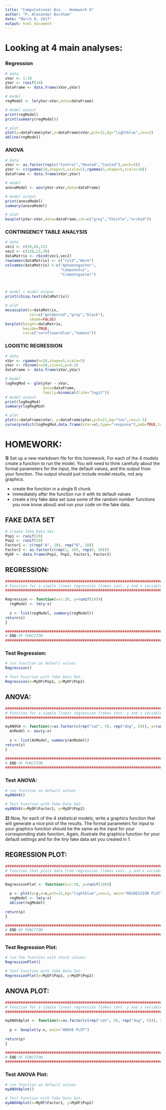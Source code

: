 ```yaml
---
title: "Computational Bio. - Homework 8"
author: "P. Alexander Burnham"
date: "March 8, 2017"
output: html_document
---
```



# Looking at 4 main analyses:

### Regression
```r
# data
xVar <- 1:10
yVar <- runif(10)
dataFrame <- data.frame(xVar,yVar)

# model
regModel <- lm(yVar~xVar,data=dataFrame)

# model output
print(regModel)
print(summary(regModel))

# plot
plot(y=dataFrame$yVar,x=dataFrame$xVar,pch=21,bg="lightblue",cex=2)
abline(regModel)
```

### ANOVA
```r
# data
xVar <- as.factor(rep(c("Control","Heated","Cooled"),each=5))
yVar <- c(rgamma(10,shape=5,scale=5),rgamma(5,shape=5,scale=10))
dataFrame <- data.frame(xVar,yVar)

# model
anovaModel <- aov(yVar~xVar,data=dataFrame)

# model output
print(anovaModel)
summary(anovaModel)

# plot
boxplot(yVar~xVar,data=dataFrame,col=c("grey","thistle","orchid"))
```

### CONTINGENCY TABLE ANALYSIS 
```r
# data
vec1 <- c(50,66,22)
vec2 <- c(120,22,30)
dataMatrix <- rbind(vec1,vec2)
rownames(dataMatrix) <- c("Cold","Warm")
colnames(dataMatrix) <-c("Aphaenogaster",
                         "Camponotus",
                         "Crematogaster")



# model + model output
print(chisq.test(dataMatrix))

# plot
mosaicplot(x=dataMatrix,
           col=c("goldenrod","grey","black"),
           shade=FALSE)
barplot(height=dataMatrix,
        beside=TRUE,
        col=c("cornflowerblue","tomato"))
```

### LOGISTIC REGRESSION
```r
# data
xVar <- rgamma(n=20,shape=5,scale=5)
yVar <- rbinom(n=20,size=1,p=0.5)
dataFrame <- data.frame(xVar,yVar)

# model
logRegMod <- glm(yVar ~ xVar,
                 data=dataFrame,
                 family=binomial(link="logit"))
# model output
print(logRegMod)
summary(logRegMod)

# plot
plot(x=dataFrame$xVar, y=dataFrame$yVar,pch=21,bg="tan",cex=2.5)
curve(predict(logRegMod,data.frame(xVar=x),type="response"),add=TRUE,lwd=2)
```

# HOMEWORK:

**1)** 
Set up a new markdown file for this homework. For each of the 4 models create a function to run the model. You will need to think carefully about the formal parameters for the input, the default values, and the output from your function. The output should just include model results, not any graphics.

* create the function in a single R chunk   
* immediately after the function run it with its default values   
* create a tiny fake data set (use some of the random number functions you now know about) and run your code on the fake data.

## FAKE DATA SET
```r
# Create fake Data Set:
Pop1 <- runif(20)
Pop2 <- runif(20)
Factor1 <- c(rep("A", 10), rep("B", 10))
Factor2 <- as.factor(c(rep(1, 10), rep(0, 10)))
MyDF <- data.frame(Pop1, Pop2, Factor1, Factor2)
```


## REGRESSION:
```r
###########################################################################
# Function for a simple linear regression (takes cont. y and x variables)
###########################################################################

Regression <- function(x=1:10, y=runif(10)){
  regModel <- lm(y~x)
  
  z <- list(regModel, summary(regModel))
return(z)
}

###########################################################################
# END OF FUNCITON
###########################################################################

```

### Test Regression:
```r
# run function on default values
Regression()

# Test Function with fake Data Set:
Regression(x=MyDF$Pop1, y=MyDF$Pop2)
```


## ANOVA:
```r
###########################################################################
# Function for a simple linear regression (takes cont. y and x variables)
###########################################################################

myANOVA <- function(x=as.factor(c(rep("cat", 5), rep("dog", 5))), y=runif(10)){
  AnModel <- aov(y~x)
  
  z <- list(AnModel, summary(AnModel))
return(z)
}

###########################################################################
# END OF FUNCITON
###########################################################################

```

### Test ANOVA:
```r
# run function on default values
myANOVA()

# Test Function with fake Data Set:
myANOVA(x=MyDF$Factor1, y=MyDF$Pop2)
```


**2)** 
Now, for each of the 4 statistical models, write a graphics function that will generate a nice plot of the results. The formal parameters for input to your graphics function should be the same as the input for your corresponding stats function. Again, illustrate the graphics function for your default settings and for the tiny fake data set you created in 1.

## REGRESSION PLOT:
```r
###########################################################################
# function that plots data from regression (takes cont. y and x variables):
###########################################################################

RegressionPlot <- function(x=1:10, y=runif(10)){
  
  p <- plot(y=y,x=x,pch=21,bg="lightblue",cex=2, main="REGRESSION PLOT")
  regModel <- lm(y~x)
  abline(regModel)
  
return(p)
}

###########################################################################
# END OF FUNCITON
###########################################################################

```

### Test Regression Plot:
```r
# run the function with stock values:
RegressionPlot()

# Test Function with fake Data Set:
RegressionPlot(x=MyDF$Pop1, y=MyDF$Pop2)
```


## ANOVA PLOT:
```r
###########################################################################
# Function for a simple linear regression (takes cont. y and x variables)
###########################################################################

myANOVAplot <- function(x=as.factor(c(rep("cat", 5), rep("dog", 5))), y=runif(10)){
  
  p <- boxplot(y~x, main="ANOVA PLOT")
  
return(p)
}

###########################################################################
# END OF FUNCITON
###########################################################################

```

### Test ANOVA Plot:
```r
# run function on default values
myANOVAplot()

# Test Function with fake Data Set:
myANOVAplot(x=MyDF$Factor1, y=MyDF$Pop2)
```

